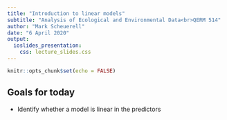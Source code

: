 ```yaml
---
title: "Introduction to linear models"
subtitle: "Analysis of Ecological and Environmental Data<br>QERM 514"
author: "Mark Scheuerell"
date: "6 April 2020"
output:
  ioslides_presentation:
    css: lecture_slides.css
---
```


```r
knitr::opts_chunk$set(echo = FALSE)
```

## Goals for today

* Identify whether a model is linear in the predictors

